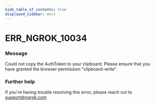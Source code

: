 ```yaml
---
hide_table_of_contents: true
displayed_sidebar: docs
---
```



# ERR_NGROK_10034

### Message

Could not copy the AuthToken to your clipboard. Please ensure that you have granted the browser permission "clipboard-write".

<ErrorDetails error="err_ngrok_10034" />

### Further help

If you're having trouble resolving this error, please reach out to [support@ngrok.com](mailto:support@ngrok.com?subject=Help%20with%20ERR_NGROK_10034)

